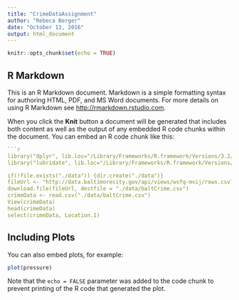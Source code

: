 ```yaml
---
title: "CrimeDataAssignment"
author: "Rebeca Berger"
date: "October 13, 2016"
output: html_document
---
```


```r
knitr::opts_chunk$set(echo = TRUE)
```

## R Markdown

This is an R Markdown document. Markdown is a simple formatting syntax for authoring HTML, PDF, and MS Word documents. For more details on using R Markdown see <http://rmarkdown.rstudio.com>.

When you click the **Knit** button a document will be generated that includes both content as well as the output of any embedded R code chunks within the document. You can embed an R code chunk like this:

```r
```r
library("dplyr", lib.loc="/Library/Frameworks/R.framework/Versions/3.2/Resources/library")
library("lubridate", lib.loc="/Library/Frameworks/R.framework/Versions/3.2/Resources/library")

if(!file.exists("./data")) {dir.create("./data")}
fileUrl <- "http://data.baltimorecity.gov/api/views/wsfq-mvij/rows.csv?accessType=DOWNLOAD"  
download.file(fileUrl, destfile = "./data/baltCrime.csv")  
crimeData <- read.csv("./data/baltCrime.csv")  
View(crimeData)  
head(crimeData)
select(crimeData, Location.1)
```

## Including Plots

You can also embed plots, for example:

```r
plot(pressure)
```

Note that the `echo = FALSE` parameter was added to the code chunk to prevent printing of the R code that generated the plot.

